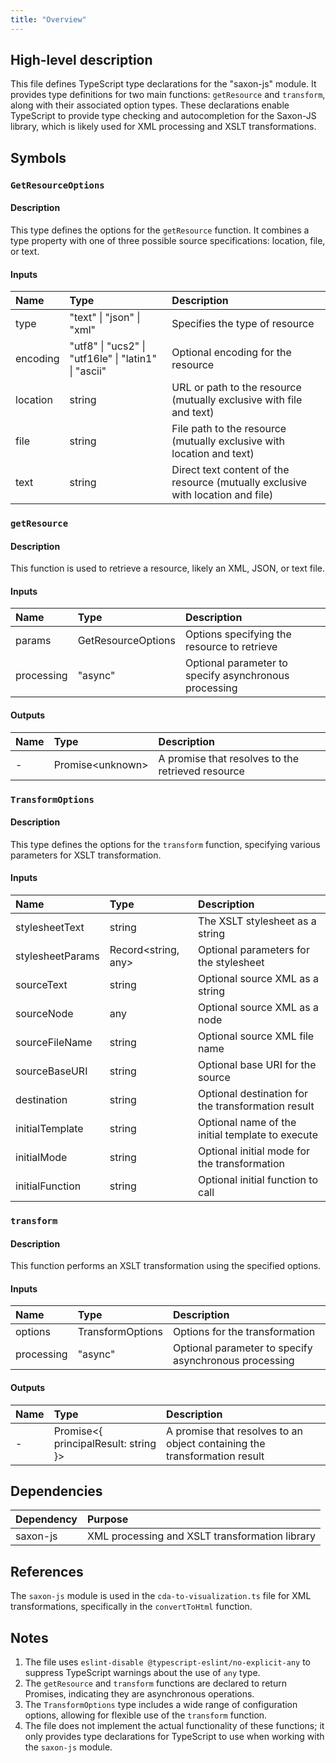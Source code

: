 ```yaml
---
title: "Overview"
---
```


## High-level description
This file defines TypeScript type declarations for the "saxon-js" module. It provides type definitions for two main functions: `getResource` and `transform`, along with their associated option types. These declarations enable TypeScript to provide type checking and autocompletion for the Saxon-JS library, which is likely used for XML processing and XSLT transformations.

## Symbols

### `GetResourceOptions`
#### Description
This type defines the options for the `getResource` function. It combines a type property with one of three possible source specifications: location, file, or text.

#### Inputs
| Name | Type | Description |
|:-----|:-----|:------------|
| type | "text" \| "json" \| "xml" | Specifies the type of resource |
| encoding | "utf8" \| "ucs2" \| "utf16le" \| "latin1" \| "ascii" | Optional encoding for the resource |
| location | string | URL or path to the resource (mutually exclusive with file and text) |
| file | string | File path to the resource (mutually exclusive with location and text) |
| text | string | Direct text content of the resource (mutually exclusive with location and file) |

### `getResource`
#### Description
This function is used to retrieve a resource, likely an XML, JSON, or text file.

#### Inputs
| Name | Type | Description |
|:-----|:-----|:------------|
| params | GetResourceOptions | Options specifying the resource to retrieve |
| processing | "async" | Optional parameter to specify asynchronous processing |

#### Outputs
| Name | Type | Description |
|:-----|:-----|:------------|
| - | Promise&lt;unknown&gt; | A promise that resolves to the retrieved resource |

### `TransformOptions`
#### Description
This type defines the options for the `transform` function, specifying various parameters for XSLT transformation.

#### Inputs
| Name | Type | Description |
|:-----|:-----|:------------|
| stylesheetText | string | The XSLT stylesheet as a string |
| stylesheetParams | Record&lt;string, any&gt; | Optional parameters for the stylesheet |
| sourceText | string | Optional source XML as a string |
| sourceNode | any | Optional source XML as a node |
| sourceFileName | string | Optional source XML file name |
| sourceBaseURI | string | Optional base URI for the source |
| destination | string | Optional destination for the transformation result |
| initialTemplate | string | Optional name of the initial template to execute |
| initialMode | string | Optional initial mode for the transformation |
| initialFunction | string | Optional initial function to call |

### `transform`
#### Description
This function performs an XSLT transformation using the specified options.

#### Inputs
| Name | Type | Description |
|:-----|:-----|:------------|
| options | TransformOptions | Options for the transformation |
| processing | "async" | Optional parameter to specify asynchronous processing |

#### Outputs
| Name | Type | Description |
|:-----|:-----|:------------|
| - | Promise&lt;{ principalResult: string }&gt; | A promise that resolves to an object containing the transformation result |

## Dependencies
| Dependency | Purpose |
|:-----------|:--------|
| saxon-js | XML processing and XSLT transformation library |

## References
The `saxon-js` module is used in the `cda-to-visualization.ts` file for XML transformations, specifically in the `convertToHtml` function.

## Notes
1. The file uses `eslint-disable @typescript-eslint/no-explicit-any` to suppress TypeScript warnings about the use of `any` type.
2. The `getResource` and `transform` functions are declared to return Promises, indicating they are asynchronous operations.
3. The `TransformOptions` type includes a wide range of configuration options, allowing for flexible use of the `transform` function.
4. The file does not implement the actual functionality of these functions; it only provides type declarations for TypeScript to use when working with the `saxon-js` module.